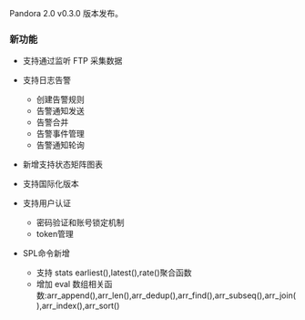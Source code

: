 Pandora 2.0 v0.3.0 版本发布。

### 新功能

* 支持通过监听 FTP 采集数据

* 支持日志告警
	* 创建告警规则
	* 告警通知发送
	* 告警合并
	* 告警事件管理
	* 告警通知轮询
	
* 新增支持状态矩阵图表

* 支持国际化版本

* 支持用户认证
	* 密码验证和账号锁定机制
	* token管理

* SPL命令新增
	* 支持 stats earliest(),latest(),rate()聚合函数
	* 增加 eval 数组相关函数:arr_append(),arr_len(),arr_dedup(),arr_find(),arr_subseq(),arr_join(),arr_index(),arr_sort()

